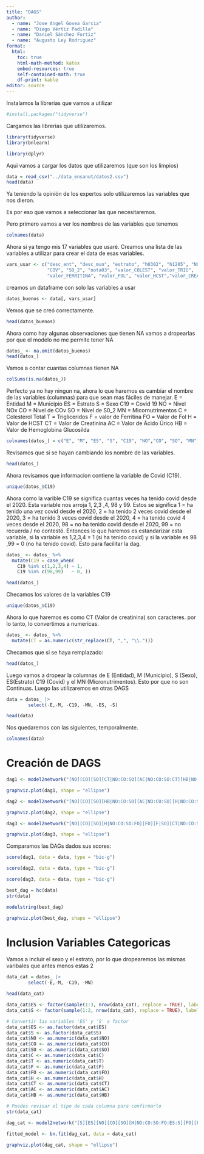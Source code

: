 ```yaml
---
title: "DAGS"
author: 
  - name: "Jose Angel Govea Garcia"
  - name: "Diego Vértiz Padilla"
  - name: "Daniel Sánchez Fortiz"
  - name: "Augusto Ley Rodriguez"
format:
  html:
    toc: true
    html-math-method: katex
    embed-resources: true
    self-contained-math: true
    df-print: kable
editor: source 
---
```

Instalamos la librerias que vamos a utilizar
```r
#install.packages("tidyverse")

```
Cargamos las librerias que utilizaremos.
```r
library(tidyverse)
library(bnlearn)
```

```r
library(dplyr)
```

Aqui vamos a cargar los datos que utilizaremos (que son los limpios)

```r
data = read_csv("../data_ensanut/datos2.csv")
head(data)
```
Ya teniendo la opinión de los expertos solo utilizaremos las variables que nos dieron. 

Es por eso que vamos a seleccionar las que necesitaremos. 

Pero primero vamos a ver los nombres de las variables que tenemos

```r
colnames(data)
```
Ahora si ya tengo mis 17 variables que usaré. Creamos una lista de las variables a utilizar para crear el data de esas variables.
```r
vars_usar <- c("desc_ent", "desc_mun", "estrato", "h0302", "h1205", "NOx",
               "COV", "SO_2", "nota03", "valor_COLEST", "valor_TRIG",
               "valor_FERRITINA", "valor_FOL", "valor_HCST","valor_CREAT", "valor_AC_URICO", "valor_HB1AC")
```

creamos un dataframe con solo las variables a usar
```r
datos_buenos <- data[, vars_usar]
```

Vemos que se creó correctamente.

```r
head(datos_buenos)
```

Ahora como hay algunas observaciones que tienen NA vamos a dropearlas por que el modelo no me permite tener NA

```r

datos_ <- na.omit(datos_buenos)
head(datos_)

```

Vamos a contar cuantas columnas tienen NA

```r
colSums(is.na(datos_))
```
Perfecto ya no hay ningun na, ahora lo que haremos es cambiar el nombre de las variables (columnas) para que sean mas fáciles de manejar.
E = Entidad
M = Municipio
ES = Estrato
S =  Sexo
C19 = Covid 19
NO = Nivel NOx
CO = Nivel de COv
SO = Nivel de S0_2
MN = Micornutrimentos
C = Colesterol Total
T = Trigliceridos
F = valor de Ferritina
FO = Valor de Fol
H = Valor de HCST
CT = Valor de Creatinina
AC = Valor de Ácido Úrico
HB = Valor de Hemoglobina Glucosilda
```r
colnames(datos_) = c("E", "M", "ES", "S", "C19", "NO","CO", "SO", "MN", "C", "T", "F", "FO", "H", "CT", "AC", "HB")
```

Revisamos que si se hayan cambiando los nombre de las variables.

```r
head(datos_)
```

Ahora revisamos que informacion contiene la variable de Covid (C19).

```r
unique(datos_$C19)
```

Ahora como la varible C19 se significa cuantas veces ha tenido covid desde el 2020. Esta variable nos arroja 1, 2,3 ,4, 98 y 99. Estos se significa 1 = ha tenido una vez covid desde el 2020, 2 = ha tenido 2 veces covid desde el 2020, 3 = ha tenido 3 veces covid desde el 2020, 4 = ha tenido covid 4 veces desde el 2020, 98 = no ha tenido covid desde el 2020, 99 = no recuerda / no contestó.
Entonces lo que haremos es estandarizar esta variable, si la variable es 1,2,3,4 = 1 (si ha tenido covid) y si la variable es 98 ,99 = 0 (no ha tenido covid). Esto para facilitar la dag.

```r
datos_ <- datos_ %>%
  mutate(C19 = case_when(
    C19 %in% c(1,2,3,4) ~ 1,   
    C19 %in% c(98,99)   ~ 0, ))

```

```r
head(datos_)
```

Checamos los valores de la variables C19

```r
unique(datos_$C19)
```
Ahora lo que haremos es como CT (Valor de creatinina) son caracteres. por lo tanto, lo convertimos a numericas. 

```r
datos_ <- datos_ %>%
  mutate(CT = as.numeric(str_replace(CT, ",", "\\.")))
```

Checamos que si se haya remplazado:

```r
head(datos_)
```


Luego vamos a dropear la columnas de E (Entidad), M (Municipio), S (Sexo), ES(Estrato) C19 (Covid) y el MN (Micronutrimentos). Esto por que no son Continuas. Luego las utilizaremos en otras DAGS 
```r

data = datos_ |>
        select(-E,-M, -C19, -MN, -ES, -S)

```

```r
head(data)
```

Nos quedaremos con las siguientes, temporalmente.

```r
colnames(data)
```

# Creación de DAGS

```r
dag1 <- model2network("[NO][CO][SO][CT|NO:CO:SO][AC|NO:CO:SO:CT][HB|NO:SO][F|NO:CO:SO:HB][T|HB:AC:F][C|HB:AC:F][FO][H|NO:CO:SO:FO]")

```

```r
graphviz.plot(dag1, shape = "ellipse")
```


```r
dag2 <- model2network("[NO][CO][SO][HB|NO:CO:SO][AC|NO:CO:SO][H|NO:CO:SO:FO][FO][F|CT][CT|NO:SO][T|HB:AC][C|HB:AC]")


```

```r
graphviz.plot(dag2, shape = "ellipse")

```

```r
dag3 <- model2network("[NO][CO][SO][H|NO:CO:SO:FO][FO][F|SO][CT|NO:CO:SO][AC|H:CT][HB|NO:SO][T|HB:AC][C|HB:AC]")
```

```r
graphviz.plot(dag3, shape = "ellipse")
```
Comparamos las DAGs dados sus scores:

```r
score(dag1, data = data, type = "bic-g")
```

```r
score(dag2, data = data, type = "bic-g")
```

```r
score(dag3, data = data, type = "bic-g")
```

```r
best_dag = hc(data)
str(data)   
```

```r
modelstring(best_dag)
```

```r
graphviz.plot(best_dag, shape = "ellipse")
```

# Inclusion Variables Categoricas

Vamos a incluir el sexo y el estrato, por lo que dropearemos las mismas varibales que antes menos estas 2
```r

data_cat = datos_ |>
        select(-E,-M, -C19, -MN)

```

```r
head(data_cat)
```

```r
data_cat$ES <- factor(sample(1:3, nrow(data_cat), replace = TRUE), labels = c("Rural", "Urbano", "Metropolitano"))
data_cat$S <- factor(sample(1:2, nrow(data_cat), replace = TRUE), labels = c("Hombre", "Mujer"))
```

```r
# Convertir las variables 'ES' y 'S' a factor
data_cat$ES <- as.factor(data_cat$ES)
data_cat$S <- as.factor(data_cat$S)
data_cat$NO <- as.numeric(data_cat$NO)
data_cat$CO <- as.numeric(data_cat$CO)
data_cat$SO <- as.numeric(data_cat$SO)
data_cat$C <- as.numeric(data_cat$C)
data_cat$T <- as.numeric(data_cat$T)
data_cat$F <- as.numeric(data_cat$F)
data_cat$FO <- as.numeric(data_cat$FO)
data_cat$H <- as.numeric(data_cat$H)
data_cat$CT <- as.numeric(data_cat$CT)
data_cat$AC <- as.numeric(data_cat$AC)
data_cat$HB <- as.numeric(data_cat$HB)

# Puedes revisar el tipo de cada columna para confirmarlo
str(data_cat)
```

```r
dag_cat <- model2network("[S][ES][NO][CO][SO][H|NO:CO:SO:FO:ES:S][FO][F|SO][CT|NO:CO:SO][AC|H:CT][HB|NO:SO][T|HB:AC][C|HB:AC:ES:S]")
```

```r
fitted_model <- bn.fit(dag_cat, data = data_cat)
```


```r
graphviz.plot(dag_cat, shape = "ellipse")
```



